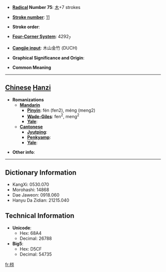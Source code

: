 * '''[[Wiktionary:Chinese radical index| Radical]] Number 75''': [[Wiktionary:Chinese radical index 木|木]]+7 strokes

* '''[[Wiktionary:Chinese total strokes index|Stroke number]]''': [[Wiktionary:Chinese total strokes index 11|11]]

* '''Stroke order''': 

* '''[[Wiktionary:Chinese four corner index|Four-Corner System]]''': 4292<sub>7</sub>

* '''[[Wiktionary:Chinese Cangjie index|Cangjie input]]''': 木山金竹 (DUCH)

* '''Graphical Significance and Origin''': 

* '''Common Meaning'''

----

== [[Chinese]] [[Hanzi]] ==

* '''Romanizations'''
** '''[[Mandarin]]'''
*** '''[[Pinyin]]''': fén (fen2), méng (meng2)
*** '''[[Wade-Giles]]''': fen<sup>2</sup>, meng<sup>2</sup>
*** '''[[Yale]]''': 
** '''[[Cantonese]]'''
*** '''[[Jyutping]]''':
*** '''[[Penkyamp]]''': 
*** '''[[Yale]]''': 

* '''Other info''': 

----

== Dictionary Information ==

* KangXi: 0530.070
* Morohashi: 14868
* Dae Jaweon: 0918.060
* Hanyu Da Zidian: 21215.040

== Technical Information ==

* '''Unicode''':
** Hex: 68A4
** Decimal: 26788
* '''Big5''':
** Hex: D5CF
** Decimal: 54735

[[fr:梤]]